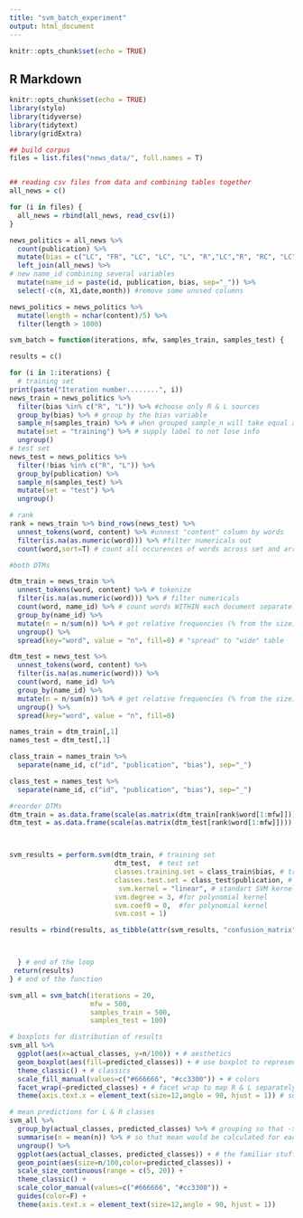 ```yaml
---
title: "svm_batch_experiment"
output: html_document
---
```


```r
knitr::opts_chunk$set(echo = TRUE)
```

## R Markdown

```r
knitr::opts_chunk$set(echo = TRUE)
library(stylo)
library(tidyverse)
library(tidytext)
library(gridExtra)
```

```r
## build corpus
files = list.files("news_data/", full.names = T)


## reading csv files from data and combining tables together
all_news = c()

for (i in files) {
  all_news = rbind(all_news, read_csv(i))
}

news_politics = all_news %>% 
  count(publication) %>% 
  mutate(bias = c("LC", "FR", "LC", "LC", "L", "R","LC","R", "RC", "LC", "LC", "C", "L", "L", "LC")) %>% 
  left_join(all_news) %>%
# new name_id combining several variables
  mutate(name_id = paste(id, publication, bias, sep="_")) %>%
  select(-c(n, X1,date,month)) #remove some unused columns
```

```r
news_politics = news_politics %>% 
  mutate(length = nchar(content)/5) %>%
  filter(length > 1000) 
```

```r
svm_batch = function(iterations, mfw, samples_train, samples_test) {

results = c()

for (i in 1:iterations) {
  # training set
print(paste("Iteration number........", i))
news_train = news_politics %>%
  filter(bias %in% c("R", "L")) %>% #choose only R & L sources
  group_by(bias) %>% # group by the bias variable
  sample_n(samples_train) %>% # when grouped sample_n will take equal amount of samples from each variable type
  mutate(set = "training") %>% # supply label to not lose info
  ungroup()
# test set
news_test = news_politics %>%
  filter(!bias %in% c("R", "L")) %>%
  group_by(publication) %>%
  sample_n(samples_test) %>%
  mutate(set = "test") %>%
  ungroup()

# rank
rank = news_train %>% bind_rows(news_test) %>%
  unnest_tokens(word, content) %>% #unnest "content" column by words
  filter(is.na(as.numeric(word))) %>% #filter numericals out
  count(word,sort=T) # count all occurences of words across set and arrange by frequency

#both DTMs

dtm_train = news_train %>%
  unnest_tokens(word, content) %>% # tokenize
  filter(is.na(as.numeric(word))) %>% # filter numericals
  count(word, name_id) %>% # count words WITHIN each document separately
  group_by(name_id) %>%
  mutate(n = n/sum(n)) %>% # get relative frequencies (% from the size). Because of "group_by" sum will only work for separate docs
  ungroup() %>%
  spread(key="word", value = "n", fill=0) # "spread" to "wide" table

dtm_test = news_test %>%
  unnest_tokens(word, content) %>%
  filter(is.na(as.numeric(word))) %>% 
  count(word, name_id) %>%
  group_by(name_id) %>%
  mutate(n = n/sum(n)) %>% # get relative frequencies (% from the size). Because of "group_by" sum() will only work for separate docs
  ungroup() %>%
  spread(key="word", value = "n", fill=0) 

names_train = dtm_train[,1]
names_test = dtm_test[,1]

class_train = names_train %>%
  separate(name_id, c("id", "publication", "bias"), sep="_")

class_test = names_test %>%
  separate(name_id, c("id", "publication", "bias"), sep="_")

#reorder DTMs
dtm_train = as.data.frame(scale(as.matrix(dtm_train[rank$word[1:mfw]])))
dtm_test = as.data.frame(scale(as.matrix(dtm_test[rank$word[1:mfw]])))



svm_results = perform.svm(dtm_train, # training set
                          dtm_test,  # test set
                          classes.training.set = class_train$bias, # training classes (which classes will be predicted)
                          classes.test.set = class_test$publication, # test classes (which classes will be compared with predicted)
                           svm.kernel = "linear", # standart SVM kernel is linear (hyperplane is a line)
                          svm.degree = 3, #for polynomial kernel
                          svm.coef0 = 0,  #for polynomial kernel
                          svm.cost = 1) 

results = rbind(results, as_tibble(attr(svm_results, "confusion_matrix")))



  } # end of the loop
 return(results)
} # end of the function


```

```r
svm_all = svm_batch(iterations = 20,
                    mfw = 500,
                    samples_train = 500,
                    samples_test = 100)
```

```r
# boxplots for distribution of results
svm_all %>%
  ggplot(aes(x=actual_classes, y=n/100)) + # aesthetics
  geom_boxplot(aes(fill=predicted_classes)) + # use boxplot to represent the distribution of values / predictions
  theme_classic() + # classics
  scale_fill_manual(values=c("#666666", "#cc3300")) + # colors
  facet_wrap(~predicted_classes) + # facet wrap to map R & L separately 
  theme(axis.text.x = element_text(size=12,angle = 90, hjust = 1)) # some text adjustments
```

```r
# mean predictions for L & R classes
svm_all %>%
  group_by(actual_classes, predicted_classes) %>% # grouping so that -> 
  summarise(n = mean(n)) %>% # so that mean would be calculated for each MEDIA-PREDICTED_BIAS pair
  ungroup() %>%
  ggplot(aes(actual_classes, predicted_classes)) + # the familiar stuff
  geom_point(aes(size=n/100,color=predicted_classes)) + 
  scale_size_continuous(range = c(5, 20)) + 
  theme_classic() +
  scale_color_manual(values=c("#666666", "#cc3300")) +
  guides(color=F) +
  theme(axis.text.x = element_text(size=12,angle = 90, hjust = 1))
```

